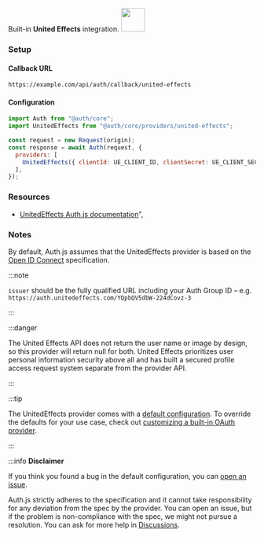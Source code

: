 <div
  style={{
    backgroundColor: "#000",
    display: "flex",
    justifyContent: "space-between",
    color: "#fff",
    padding: 16,
  }}
>
  <span>
    Built-in <b>United Effects</b> integration.
  </span>
  <a href="https://www.unitedeffects.com/">
    <img
      style={{ display: "block" }}
      src="/img/providers/united-effects.svg"
      height="48"
    />
  </a>
</div>

### Setup

#### Callback URL

```
https://example.com/api/auth/callback/united-effects
```

#### Configuration

```js
import Auth from "@auth/core";
import UnitedEffects from "@auth/core/providers/united-effects";

const request = new Request(origin);
const response = await Auth(request, {
  providers: [
    UnitedEffects({ clientId: UE_CLIENT_ID, clientSecret: UE_CLIENT_SECRET }),
  ],
});
```

### Resources

- [UnitedEffects Auth.js documentation](https://docs.unitedeffects.com/integrations/nextauthjs)",

### Notes

By default, Auth.js assumes that the UnitedEffects provider is
based on the [Open ID Connect](https://openid.net/specs/openid-connect-core-1_0.html) specification.

:::note

`issuer` should be the fully qualified URL including your Auth Group ID – e.g. `https://auth.unitedeffects.com/YQpbQV5dbW-224dCovz-3`

:::

:::danger

The United Effects API does not return the user name or image by design, so this provider will return null for both. United Effects prioritizes user personal information security above all and has built a secured profile access request system separate from the provider API.

:::

:::tip

The UnitedEffects provider comes with a [default configuration](https://github.com/nextauthjs/next-auth/blob/main/packages/core/src/providers/united-effects.ts).
To override the defaults for your use case, check out [customizing a built-in OAuth provider](https://authjs.dev/guides/providers/custom-provider#override-default-options).

:::

:::info **Disclaimer**

If you think you found a bug in the default configuration, you can [open an issue](https://authjs.dev/new/provider-issue).

Auth.js strictly adheres to the specification and it cannot take responsibility for any deviation from
the spec by the provider. You can open an issue, but if the problem is non-compliance with the spec,
we might not pursue a resolution. You can ask for more help in [Discussions](https://authjs.dev/new/github-discussions).
